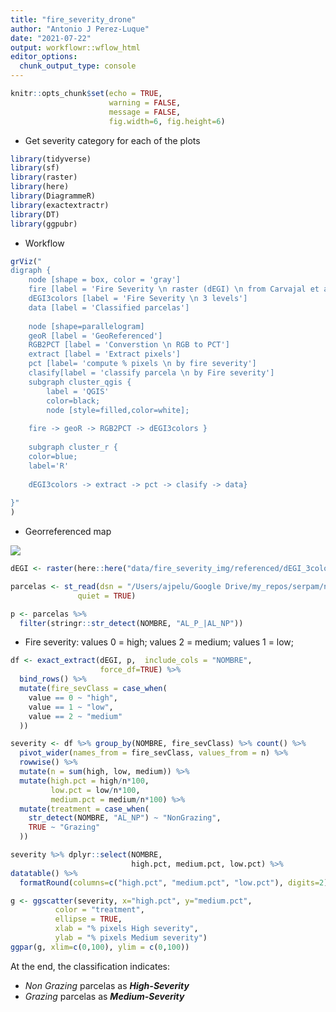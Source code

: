 ```yaml
---
title: "fire_severity_drone"
author: "Antonio J Perez-Luque"
date: "2021-07-22"
output: workflowr::wflow_html
editor_options:
  chunk_output_type: console
---
```


```r
knitr::opts_chunk$set(echo = TRUE, 
                      warning = FALSE, 
                      message = FALSE,
                      fig.width=6, fig.height=6)
```


- Get severity category for each of the plots 

```r
library(tidyverse)
library(sf)
library(raster)
library(here)
library(DiagrammeR)
library(exactextractr)
library(DT)
library(ggpubr)
```

- Workflow

```r
grViz("
digraph {
    node [shape = box, color = 'gray']
    fire [label = 'Fire Severity \n raster (dEGI) \n from Carvajal et al. 2019']
    dEGI3colors [label = 'Fire Severity \n 3 levels']
    data [label = 'Classified parcelas'] 
    
    node [shape=parallelogram]
    geoR [label = 'GeoReferenced']
    RGB2PCT [label = 'Converstion \n RGB to PCT']
    extract [label = 'Extract pixels']
    pct [label= 'compute % pixels \n by fire severity']
    clasify[label = 'classify parcela \n by Fire severity']
    subgraph cluster_qgis {
        label = 'QGIS'
		color=black;
		node [style=filled,color=white];
		
    fire -> geoR -> RGB2PCT -> dEGI3colors }
    
    subgraph cluster_r {
	color=blue;
	label='R'
		
    dEGI3colors -> extract -> pct -> clasify -> data} 
   
}"
)
```

- Georreferenced map 

![](assets/example-georreferenced.png) 

```r
dEGI <- raster(here::here("data/fire_severity_img/referenced/dEGI_3colors.tif"))

parcelas <- st_read(dsn = "/Users/ajpelu/Google Drive/my_repos/serpam/ndvi_alcontar/data/spatial/parcelas/GEO_PARCELAS.shp",
               quiet = TRUE)

p <- parcelas %>% 
  filter(stringr::str_detect(NOMBRE, "AL_P_|AL_NP"))

```

- Fire severity:  values 0 = high; values 2 = medium; values 1 = low; 

```r
df <- exact_extract(dEGI, p,  include_cols = "NOMBRE",
                    force_df=TRUE) %>% 
  bind_rows() %>% 
  mutate(fire_sevClass = case_when(
    value == 0 ~ "high", 
    value == 1 ~ "low",
    value == 2 ~ "medium"
  ))

severity <- df %>% group_by(NOMBRE, fire_sevClass) %>% count() %>% 
  pivot_wider(names_from = fire_sevClass, values_from = n) %>% 
  rowwise() %>% 
  mutate(n = sum(high, low, medium)) %>% 
  mutate(high.pct = high/n*100, 
         low.pct = low/n*100, 
         medium.pct = medium/n*100) %>% 
  mutate(treatment = case_when(
    str_detect(NOMBRE, "AL_NP") ~ "NonGrazing", 
    TRUE ~ "Grazing"
  ))
```

```r
severity %>% dplyr::select(NOMBRE, 
                           high.pct, medium.pct, low.pct) %>% 
datatable() %>% 
  formatRound(columns=c("high.pct", "medium.pct", "low.pct"), digits=2)
```


```r
g <- ggscatter(severity, x="high.pct", y="medium.pct", 
          color = "treatment", 
          ellipse = TRUE, 
          xlab = "% pixels High severity",
          ylab = "% pixels Medium severity") 
ggpar(g, xlim=c(0,100), ylim = c(0,100))
```

At the end, the classification indicates: 

- *Non Grazing* parcelas as ***High-Severity***
- *Grazing* parcelas as ***Medium-Severity***

